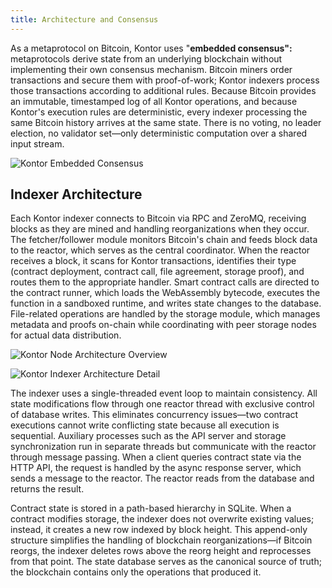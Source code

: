 ```yaml
---
title: Architecture and Consensus
---
```


As a metaprotocol on Bitcoin, Kontor uses "**embedded consensus":** metaprotocols derive state from an underlying blockchain without implementing their own consensus mechanism. Bitcoin miners order transactions and secure them with proof-of-work; Kontor indexers process those transactions according to additional rules. Because Bitcoin provides an immutable, timestamped log of all Kontor operations, and because Kontor's execution rules are deterministic, every indexer processing the same Bitcoin history arrives at the same state. There is no voting, no leader election, no validator set—only deterministic computation over a shared input stream.

![Kontor Embedded Consensus](/img/embedded-consensus-diagram.png)

## Indexer Architecture

Each Kontor indexer connects to Bitcoin via RPC and ZeroMQ, receiving blocks as they are mined and handling reorganizations when they occur. The fetcher/follower module monitors Bitcoin's chain and feeds block data to the reactor, which serves as the central coordinator. When the reactor receives a block, it scans for Kontor transactions, identifies their type (contract deployment, contract call, file agreement, storage proof), and routes them to the appropriate handler. Smart contract calls are directed to the contract runner, which loads the WebAssembly bytecode, executes the function in a sandboxed runtime, and writes state changes to the database. File-related operations are handled by the storage module, which manages metadata and proofs on-chain while coordinating with peer storage nodes for actual data distribution.

![Kontor Node Architecture Overview](/img/node-architecture.svg)

![Kontor Indexer Architecture Detail](/img/indexer-architecture-detailed.svg)

The indexer uses a single-threaded event loop to maintain consistency. All state modifications flow through one reactor thread with exclusive control of database writes. This eliminates concurrency issues—two contract executions cannot write conflicting state because all execution is sequential. Auxiliary processes such as the API server and storage synchronization run in separate threads but communicate with the reactor through message passing. When a client queries contract state via the HTTP API, the request is handled by the async response server, which sends a message to the reactor. The reactor reads from the database and returns the result.

Contract state is stored in a path-based hierarchy in SQLite. When a contract modifies storage, the indexer does not overwrite existing values; instead, it creates a new row indexed by block height. This append-only structure simplifies the handling of blockchain reorganizations—if Bitcoin reorgs, the indexer deletes rows above the reorg height and reprocesses from that point. The state database serves as the canonical source of truth; the blockchain contains only the operations that produced it.
